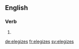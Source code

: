 ==English==

===Verb===
{{head|en|verb form}}

# {{en-third-person singular of|elegize}}

[[de:elegizes]]
[[fr:elegizes]]
[[sv:elegizes]]